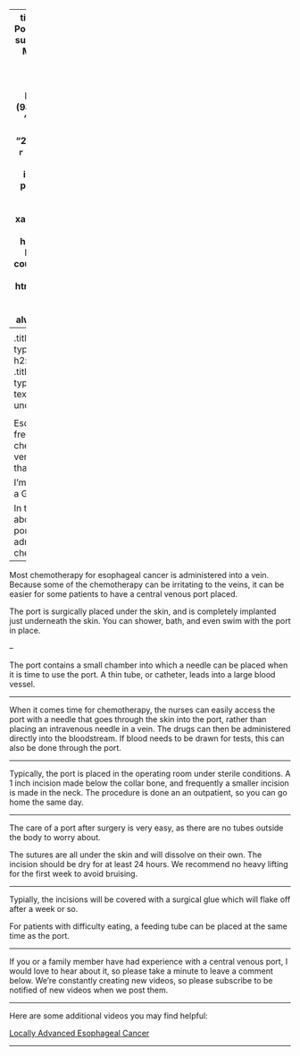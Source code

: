 
---
title: "Central Venous Port for Chemotherapy"
subtitle: "Jonathan Salo MD"
author: "[Levine Cancer Institute](https://atriumhealth.org/medical-services/specialty-care/cancer-care/esophageal-cancer/meet-the-team#)"
institute: "1021 Morehead Medical Drive, Charlotte NC<br>(980) 442-6410"
date: "<small>Click Right Arrow &#8594; to Begin</small>"
#date: "2016/12/12 (updated: `r Sys.Date()`)"
output:
  pdf_document:
    includes:
      in_header: preamble.tex
    toc: yes
    fig_caption: yes
    df_print: kable
  xaringan::moon_reader:
    lib_dir: libs
    nature:
      highlightStyle: github
      highlightLines: true
      countIncrementalSlides: false
      ratio: "16:9"
  html_document: default
params: 
  pdf_param:TRUE
always_allow_html: yes     
---
<style type="text/css">
.remark-slide-content {
    font-size: 40px;
    padding: 1em 4em 1em 4em;
}

.title-slide h1:nth-of-type(1) {
}
.title-slide h2:nth-of-type(1) {
}
.title-slide a:nth-of-type(1) {
    color: #99ccff ;
    text-decoration: underline;
}

</style>
<!--- P10000266--->
<!--- Premiere: Intro_02--->
```r
library(knitr)
xaringanExtra::use_xaringan_extra(c("tile_view", "share_again", "animate_css", "tachyons","fit_screen","broadcast","scribble"))
```
# Introduction

Esophageal cancer is frequently treated with chemotherapy. A central venous port can make that easier.


I’m Dr Jonathan Salo, I’m a GI Cancer Surgeon.

In this video you’ll learn about a central venous port, which is used to administer chemotherapy.

---

Most chemotherapy for esophageal cancer is administered into a vein.  Because some of the chemotherapy can be irritating to the veins, it can be easier for some patients to have a central venous port placed.

The port is surgically placed under the skin, and is completely implanted just underneath the skin.  You can shower, bath, and even swim with the port in place.

--

The port contains a small chamber into which a needle can be placed when it is time to use the port.  A thin tube, or catheter, leads into a large blood vessel.

---

When it comes time for chemotherapy, the nurses can easily access the port with a needle that goes through the skin into the port, rather than placing an intravenous needle in a vein.  The drugs can then be administered directly into the bloodstream. If blood needs to be drawn for tests, this can also be done through the port.

---

Typically, the port is placed in the operating room under sterile conditions.  A 1 inch incision made below the collar bone, and frequently a smaller incision is made in the neck. The procedure is done an an outpatient, so you can go home the same day.

---

The care of a port after surgery is very easy, as there are no tubes outside the body to worry about.

The sutures are all under the skin and will dissolve on their own.  The incision should be dry for at least 24 hours. We recommend no heavy lifting for the first week to avoid bruising. 

---

Typially, the incisions will be covered with a surgical glue which will flake off after a week or so. 

For patients with difficulty eating, a feeding tube can be placed at the same time as the port.

---

If you or a family member have had experience with a central venous port, I would love to hear about it, so please take a minute to leave a comment below. We're constantly creating new videos, so please subscribe to be notified of new videos when we post them.

---

Here are some additional videos you may find helpful:

[Locally Advanced Esophageal Cancer](13-Eso_Locally_Advanced.html)

---

